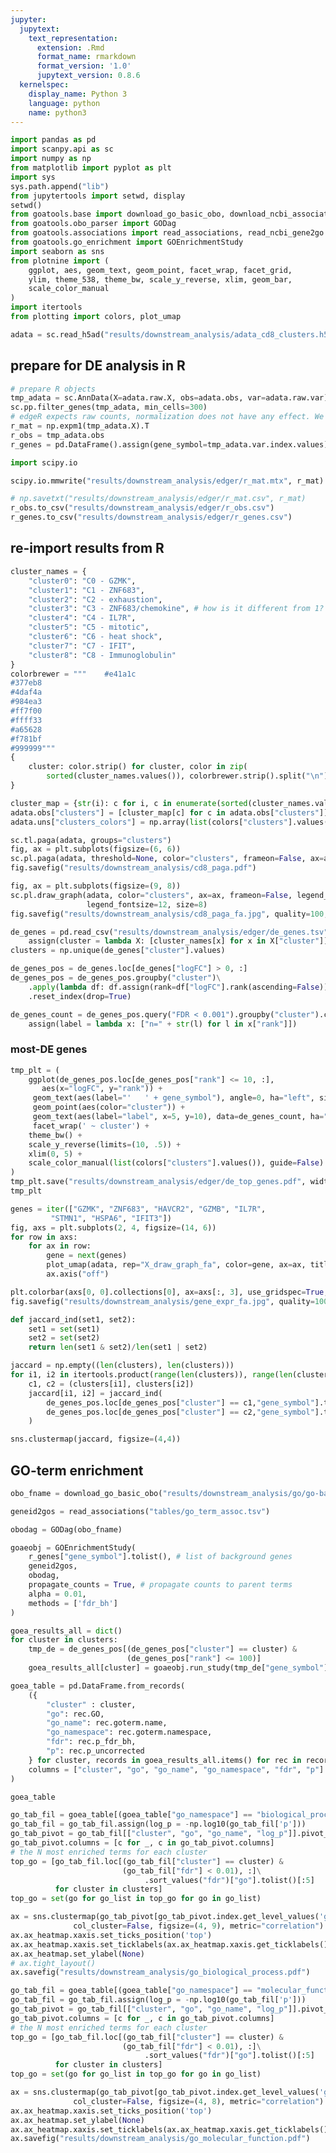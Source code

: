 ```yaml
---
jupyter:
  jupytext:
    text_representation:
      extension: .Rmd
      format_name: rmarkdown
      format_version: '1.0'
      jupytext_version: 0.8.6
  kernelspec:
    display_name: Python 3
    language: python
    name: python3
---
```


```python
import pandas as pd
import scanpy.api as sc
import numpy as np
from matplotlib import pyplot as plt
import sys
sys.path.append("lib")
from jupytertools import setwd, display
setwd()
from goatools.base import download_go_basic_obo, download_ncbi_associations
from goatools.obo_parser import GODag
from goatools.associations import read_associations, read_ncbi_gene2go
from goatools.go_enrichment import GOEnrichmentStudy
import seaborn as sns
from plotnine import (
    ggplot, aes, geom_text, geom_point, facet_wrap, facet_grid, 
    ylim, theme_538, theme_bw, scale_y_reverse, xlim, geom_bar, 
    scale_color_manual
)
import itertools
from plotting import colors, plot_umap
```

```python
adata = sc.read_h5ad("results/downstream_analysis/adata_cd8_clusters.h5ad")
```

## prepare for DE analysis in R

```python
# prepare R objects
tmp_adata = sc.AnnData(X=adata.raw.X, obs=adata.obs, var=adata.raw.var)
sc.pp.filter_genes(tmp_adata, min_cells=300)
# edgeR expects raw counts, normalization does not have any effect. We can therefore simply undo log1p
r_mat = np.expm1(tmp_adata.X).T
r_obs = tmp_adata.obs
r_genes = pd.DataFrame().assign(gene_symbol=tmp_adata.var.index.values)
```

```python
import scipy.io
```

```python
scipy.io.mmwrite("results/downstream_analysis/edger/r_mat.mtx", r_mat)
```

```python
# np.savetxt("results/downstream_analysis/edger/r_mat.csv", r_mat)
r_obs.to_csv("results/downstream_analysis/edger/r_obs.csv")
r_genes.to_csv("results/downstream_analysis/edger/r_genes.csv")
```

## re-import results from R

```python
cluster_names = {
    "cluster0": "C0 - GZMK",
    "cluster1": "C1 - ZNF683",
    "cluster2": "C2 - exhaustion",
    "cluster3": "C3 - ZNF683/chemokine", # how is it different from 1? 
    "cluster4": "C4 - IL7R",
    "cluster5": "C5 - mitotic",
    "cluster6": "C6 - heat shock",
    "cluster7": "C7 - IFIT",
    "cluster8": "C8 - Immunoglobulin"
}
colorbrewer = """    #e41a1c
#377eb8
#4daf4a
#984ea3
#ff7f00
#ffff33
#a65628
#f781bf
#999999"""
{
    cluster: color.strip() for cluster, color in zip(
        sorted(cluster_names.values()), colorbrewer.strip().split("\n"))
}
```

```python
cluster_map = {str(i): c for i, c in enumerate(sorted(cluster_names.values()))}
adata.obs["clusters"] = [cluster_map[c] for c in adata.obs["clusters"]]
adata.uns["clusters_colors"] = np.array(list(colors["clusters"].values()))
```

```python
sc.tl.paga(adata, groups="clusters")
fig, ax = plt.subplots(figsize=(6, 6))
sc.pl.paga(adata, threshold=None, color="clusters", frameon=False, ax=ax)
fig.savefig("results/downstream_analysis/cd8_paga.pdf")
```

```python
fig, ax = plt.subplots(figsize=(9, 8))
sc.pl.draw_graph(adata, color="clusters", ax=ax, frameon=False, legend_loc="on data", 
                 legend_fontsize=12, size=8)
fig.savefig("results/downstream_analysis/cd8_paga_fa.jpg", quality=100, dpi=300)
```

```python
de_genes = pd.read_csv("results/downstream_analysis/edger/de_genes.tsv", sep="\t", index_col=0).\
    assign(cluster = lambda X: [cluster_names[x] for x in X["cluster"]])
clusters = np.unique(de_genes["cluster"].values)
```

```python
de_genes_pos = de_genes.loc[de_genes["logFC"] > 0, :]
de_genes_pos = de_genes_pos.groupby("cluster")\
    .apply(lambda df: df.assign(rank=df["logFC"].rank(ascending=False)))\
    .reset_index(drop=True)
```

```python
de_genes_count = de_genes_pos.query("FDR < 0.001").groupby("cluster").count().reset_index().\
    assign(label = lambda x: ["n=" + str(l) for l in x["rank"]])
```

### most-DE genes

```python
tmp_plt = (
    ggplot(de_genes_pos.loc[de_genes_pos["rank"] <= 10, :],
       aes(x="logFC", y="rank")) +
     geom_text(aes(label="'   ' + gene_symbol"), angle=0, ha="left", size=6) +
     geom_point(aes(color="cluster")) + 
     geom_text(aes(label="label", x=5, y=10), data=de_genes_count, ha="right", size=8) + 
     facet_wrap(' ~ cluster') + 
    theme_bw() + 
    scale_y_reverse(limits=(10, .5)) + 
    xlim(0, 5) + 
    scale_color_manual(list(colors["clusters"].values()), guide=False) 
)
tmp_plt.save("results/downstream_analysis/edger/de_top_genes.pdf", width=18, height=14, units='cm', dpi=300)
tmp_plt
```

```python
genes = iter(["GZMK", "ZNF683", "HAVCR2", "GZMB", "IL7R", 
         "STMN1", "HSPA6", "IFIT3"])
fig, axs = plt.subplots(2, 4, figsize=(14, 6))
for row in axs:
    for ax in row:
        gene = next(genes)
        plot_umap(adata, rep="X_draw_graph_fa", color=gene, ax=ax, title=gene, size=0.2)
        ax.axis("off")

plt.colorbar(axs[0, 0].collections[0], ax=axs[:, 3], use_gridspec=True, fraction=0.05)
fig.savefig("results/downstream_analysis/gene_expr_fa.jpg", quality=100, dpi=300)
```

```python
def jaccard_ind(set1, set2):
    set1 = set(set1)
    set2 = set(set2)
    return len(set1 & set2)/len(set1 | set2)
```

```python
jaccard = np.empty((len(clusters), len(clusters)))
for i1, i2 in itertools.product(range(len(clusters)), range(len(clusters))):
    c1, c2 = (clusters[i1], clusters[i2])
    jaccard[i1, i2] = jaccard_ind(
        de_genes_pos.loc[de_genes_pos["cluster"] == c1,"gene_symbol"].tolist(),
        de_genes_pos.loc[de_genes_pos["cluster"] == c2,"gene_symbol"].tolist()
    )
```

```python
sns.clustermap(jaccard, figsize=(4,4))
```

## GO-term enrichment

```python
obo_fname = download_go_basic_obo("results/downstream_analysis/go/go-basic.obo")
```

```python
geneid2gos = read_associations("tables/go_term_assoc.tsv")
```

```python
obodag = GODag(obo_fname)
```

```python
goaeobj = GOEnrichmentStudy(
    r_genes["gene_symbol"].tolist(), # list of background genes 
    geneid2gos, 
    obodag, 
    propagate_counts = True, # propagate counts to parent terms
    alpha = 0.01,
    methods = ['fdr_bh']
)
```

```python
goea_results_all = dict()
for cluster in clusters:
    tmp_de = de_genes_pos[(de_genes_pos["cluster"] == cluster) &
                          (de_genes_pos["rank"] <= 100)]
    goea_results_all[cluster] = goaeobj.run_study(tmp_de["gene_symbol"].tolist()) # list of genes to test. 
```

```python
goea_table = pd.DataFrame.from_records(
    ({
        "cluster" : cluster,
        "go": rec.GO,
        "go_name": rec.goterm.name,
        "go_namespace": rec.goterm.namespace,
        "fdr": rec.p_fdr_bh,
        "p": rec.p_uncorrected
    } for cluster, records in goea_results_all.items() for rec in records),
    columns = ["cluster", "go", "go_name", "go_namespace", "fdr", "p"]
)

```

```python
goea_table
```

```python
go_tab_fil = goea_table[(goea_table["go_namespace"] == "biological_process")]
go_tab_fil = go_tab_fil.assign(log_p = -np.log10(go_tab_fil['p']))
go_tab_pivot = go_tab_fil[["cluster", "go", "go_name", "log_p"]].pivot_table(index=["go", "go_name"], columns="cluster")
go_tab_pivot.columns = [c for _, c in go_tab_pivot.columns]
# the N most enriched terms for each cluster
top_go = [go_tab_fil.loc[(go_tab_fil["cluster"] == cluster) & 
                         (go_tab_fil["fdr"] < 0.01), :]\
                              .sort_values("fdr")["go"].tolist()[:5] 
          for cluster in clusters]
top_go = set(go for go_list in top_go for go in go_list)

```

```python
ax = sns.clustermap(go_tab_pivot[go_tab_pivot.index.get_level_values('go').isin(top_go)],
              col_cluster=False, figsize=(4, 9), metric="correlation")
ax.ax_heatmap.xaxis.set_ticks_position('top')
ax.ax_heatmap.xaxis.set_ticklabels(ax.ax_heatmap.xaxis.get_ticklabels(), rotation=90)
ax.ax_heatmap.set_ylabel(None)
# ax.tight_layout()
ax.savefig("results/downstream_analysis/go_biological_process.pdf")
```

```python
go_tab_fil = goea_table[(goea_table["go_namespace"] == "molecular_function")]
go_tab_fil = go_tab_fil.assign(log_p = -np.log10(go_tab_fil['p']))
go_tab_pivot = go_tab_fil[["cluster", "go", "go_name", "log_p"]].pivot_table(index=["go", "go_name"], columns="cluster")
go_tab_pivot.columns = [c for _, c in go_tab_pivot.columns]
# the N most enriched terms for each cluster
top_go = [go_tab_fil.loc[(go_tab_fil["cluster"] == cluster) & 
                         (go_tab_fil["fdr"] < 0.01), :]\
                              .sort_values("fdr")["go"].tolist()[:5] 
          for cluster in clusters]
top_go = set(go for go_list in top_go for go in go_list)

```

```python
ax = sns.clustermap(go_tab_pivot[go_tab_pivot.index.get_level_values('go').isin(top_go)],
              col_cluster=False, figsize=(4, 8), metric="correlation")
ax.ax_heatmap.xaxis.set_ticks_position('top')
ax.ax_heatmap.set_ylabel(None)
ax.ax_heatmap.xaxis.set_ticklabels(ax.ax_heatmap.xaxis.get_ticklabels(), rotation=90)
ax.savefig("results/downstream_analysis/go_molecular_function.pdf")
```

```python

```

```python

```
